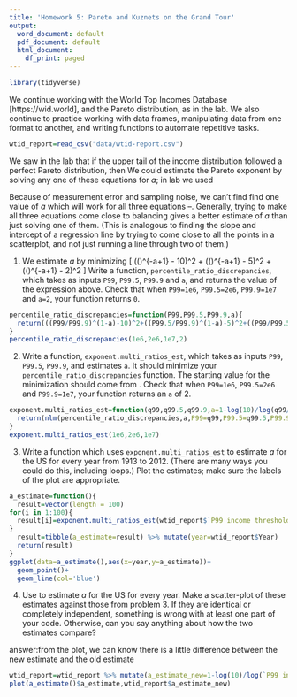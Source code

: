 ```yaml
---
title: 'Homework 5: Pareto and Kuznets on the Grand Tour'
output:
  word_document: default
  pdf_document: default
  html_document:
    df_print: paged
---
```

```r
library(tidyverse)
```

We continue working with the World Top Incomes Database [https://wid.world], and the Pareto distribution, as in the lab.  We also continue to practice working with data frames, manipulating data from one format to another, and writing functions to automate repetitive tasks.
```r
wtid_report=read_csv("data/wtid-report.csv")
```

We saw in the lab that if the upper tail of the income distribution followed a perfect Pareto distribution, then
\begin{eqnarray}
\label{eqn:1percent-vs-0.1-percent}
\left(\frac{P99}{P99.9}\right)^{-a+1}  & = & 10\\
\left(\frac{P99.5}{P99.9}\right)^{-a+1} & = & 5\\
\left(\frac{P99}{P99.5}\right)^{-a+1} & = & 2
\label{eqn:1percent-vs-0.5-percent}
\end{eqnarray}
We could estimate the Pareto exponent by solving any one of these equations for $a$; in lab we used
\begin{equation}
a = 1 - \frac{\log{10}}{\log{(P99/P99.9)}} ~,
\label{eqn:exponent-from-quantile-ratio}
\end{equation}

Because of measurement error and sampling noise, we can't find find one value of $a$ which will work for all three equations \eqref{eqn:1percent-vs-0.1-percent}--\eqref{eqn:1percent-vs-0.5-percent}.  Generally, trying to make all three equations come close to balancing gives a better estimate of $a$ than just solving one of them.  (This is analogous to finding the slope and intercept of a regression line by trying to come close to all the points in a scatterplot, and not just running a line through two of them.)


1. We estimate $a$ by minimizing
\[
\left(\left(\frac{P99}{P99.9}\right)^{-a+1} - 10\right)^2 + \left(\left(\frac{P99.5}{P99.9}\right)^{-a+1} - 5\right)^2 +  \left(\left(\frac{P99}{P99.5}\right)^{-a+1} - 2\right)^2
\]
Write a function, `percentile_ratio_discrepancies`, which takes as inputs `P99`, `P99.5`, `P99.9` and `a`, and returns the value of the expression above.  Check that when `P99=1e6`, `P99.5=2e6`, `P99.9=1e7` and `a=2`, your function returns `0`.
```r
percentile_ratio_discrepancies=function(P99,P99.5,P99.9,a){
  return(((P99/P99.9)^(1-a)-10)^2+((P99.5/P99.9)^(1-a)-5)^2+((P99/P99.5)^(1-a)-2)^2)
}
percentile_ratio_discrepancies(1e6,2e6,1e7,2)
```

2. Write a function, `exponent.multi_ratios_est`, which takes as inputs `P99`, `P99.5`, `P99.9`, and estimates `a`.  It should minimize your `percentile_ratio_discrepancies` function.  The starting value for the minimization should come from \eqref{eqn:exponent-from-quantile-ratio}.  Check that when `P99=1e6`, `P99.5=2e6` and `P99.9=1e7`, your function returns an `a` of 2.
```r
exponent.multi_ratios_est=function(q99,q99.5,q99.9,a=1-log(10)/log(q99/q99.9)){
  return(nlm(percentile_ratio_discrepancies,a,P99=q99,P99.5=q99.5,P99.9=q99.9)$estimate)
}
exponent.multi_ratios_est(1e6,2e6,1e7)
```

3. Write a function which uses  `exponent.multi_ratios_est` to estimate $a$ for the US for every year from 1913 to 2012.  (There are many ways you could do this, including loops.)  Plot the estimates; make sure the labels of the plot are appropriate.
```r
a_estimate=function(){
  result=vector(length = 100)
for(i in 1:100){
  result[i]=exponent.multi_ratios_est(wtid_report$`P99 income threshold`[i],wtid_report$`P99.5 income threshold`[i],wtid_report$`P99.9 income threshold`[i])
}
  result=tibble(a_estimate=result) %>% mutate(year=wtid_report$Year)
  return(result)
}
ggplot(data=a_estimate(),aes(x=year,y=a_estimate))+
  geom_point()+
  geom_line(col='blue')
```

4. Use \eqref{eqn:exponent-from-quantile-ratio} to estimate $a$ for the US for every year.  Make a scatter-plot of these estimates against those from problem 3.  If they are identical or completely independent, something is wrong with at least one part of your code.  Otherwise, can you say anything about how the two estimates compare?

answer:from the plot, we can know there is a little difference between the new estimate and the old estimate
```r
wtid_report=wtid_report %>% mutate(a_estimate_new=1-log(10)/log(`P99 income threshold`/`P99.9 income threshold`))
plot(a_estimate()$a_estimate,wtid_report$a_estimate_new)
```

